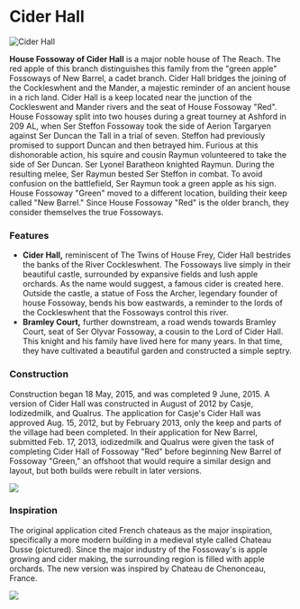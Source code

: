 

# Cider Hall

<Image
  src="https://cdn.sanity.io/images/1as7cn02/production/2851ffe26f6fa74524e699512208995a862bf672-1261x698.png?w=976&h=350&fit=crop&crop=center&auto=format"
  alt="Cider Hall"
  width={976}
  height={350}
/>

<ProjectDetails
  floatRight
  region="Reach"
  house="House Fossoway"
  type="Castle"
  status="Completed"
  warp="/warp ciderhall"
  projectLead="Veggie, Tsarkaiser84, NoahRYS"
  dateStarted="May 18, 2015"
  dateCompleted="May 18, 2015"
/>

**House Fossoway of Cider Hall** is a major noble house of The Reach. The red apple of this branch distinguishes this family from the "green apple" Fossoways of New Barrel, a cadet branch. Cider Hall bridges the joining of the Cockleswhent and the Mander, a majestic reminder of an ancient house in a rich land. Cider Hall is a keep located near the junction of the Cockleswent and Mander rivers and the seat of House Fossoway "Red". House Fossoway split into two houses during a great tourney at Ashford in 209 AL, when Ser Steffon Fossoway took the side of Aerion Targaryen against Ser Duncan the Tall in a trial of seven. Steffon had previously promised to support Duncan and then betrayed him. Furious at this dishonorable action, his squire and cousin Raymun volunteered to take the side of Ser Duncan. Ser Lyonel Baratheon knighted Raymun. During the resulting melee, Ser Raymun bested Ser Steffon in combat. To avoid confusion on the battlefield, Ser Raymun took a green apple as his sign. House Fossoway "Green" moved to a different location, building their keep called "New Barrel." Since House Fossoway "Red" is the older branch, they consider themselves the true Fossoways.

### Features

- **Cider Hall,** reminiscent of The Twins of House Frey, Cider Hall bestrides the banks of the River Cockleswhent. The Fossoways live simply in their beautiful castle, surrounded by expansive fields and lush apple orchards. As the name would suggest, a famous cider is created here. Outside the castle, a statue of Foss the Archer, legendary founder of house Fossoway, bends his bow eastwards, a reminder to the lords of the Cockleswhent that the Fossoways control this river.
- **Bramley Court,** further downstream, a road wends towards Bramley Court, seat of Ser Olyvar Fossoway, a cousin to the Lord of Cider Hall. This knight and his family have lived here for many years. In that time, they have cultivated a beautiful garden and constructed a simple septry.

### Construction

Construction began 18 May, 2015, and was completed 9 June, 2015. A version of Cider Hall was constructed in August of 2012 by Casje, Iodizedmilk, and Qualrus. The application for Casje's Cider Hall was approved Aug. 15, 2012, but by February 2013, only the keep and parts of the village had been completed. In their application for New Barrel, submitted Feb. 17, 2013, iodizedmilk and Qualrus were given the task of completing Cider Hall of Fossoway "Red" before beginning New Barrel of Fossoway "Green," an offshoot that would require a similar design and layout, but both builds were rebuilt in later versions.

![](https://cdn.sanity.io/images/1as7cn02/production/88712523e35f3e0b9da313c1b0e8ab2c424e6f9a-800x413.png)

### Inspiration

The original application cited French chateaus as the major inspiration, specifically a more modern building in a medieval style called Chateau Dusse (pictured). Since the major industry of the Fossoway's is apple growing and cider making, the surrounding region is filled with apple orchards. The new version was inspired by Chateau de Chenonceau, France.

![](https://cdn.sanity.io/images/1as7cn02/production/c73c9380c8264929047946e7807586e186a00636-1600x900.jpg)
